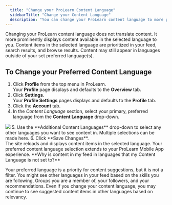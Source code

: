 ```yaml
---
  title: "Change your ProLearn Content Language"
  sidebarTitle: "Change your Content Language"
  description: "You can change your ProLearn content language to more prominently display content available to you in any of ProLearn's supported languages."
---
```

  <Note>
Changing your ProLearn content language does not translate content. It more prominently displays content available in the selected language to you. Content items in the selected language are prioritized in your feed, search results, and browse results. Content may still appear in languages outside of your set preferred language(s).
  </Note>

  ## To Change your Preferred Content Language
  1. Click **Profile** from the top menu in ProLearn. <br /> Your **Profile** page displays and defaults to the **Overview** tab.
  2. Click **Settings**. <br /> Your **Profile Settings** pages displays and defaults to the **Profile** tab.
  3. Click the **Account** tab.
  4. In the _Content Language_ section, select your primary, preferred language from the **Content Language** drop-down.<br />
  <Frame>
    <img src="/images/profile_settings_content_language.png" />
  </Frame>
  5. Use the **Additional Content Languages** drop-down to select any other languages you want to see content in. Multiple selections can be made here.
  6. Click **Save Changes**. <br /> The site reloads and displays content items in the selected language.

<Info>
Your preferred content language selection extends to your ProLearn Mobile App experience.
</Info>

<Card title="FAQ" icon="question" horizontal="true">
  **Why is content in my feed in languages that my Content Language is not set to?** <br />
  
 Your preferred language is a priority for content suggestions, but it is not a filter. You might see other languages in your feed based on the skills you are following, Groups you are a member of, your followers, and your recommendations. Even if you change your content language, you may continue to see suggested content items in other languages based on relevancy.
</Card>
